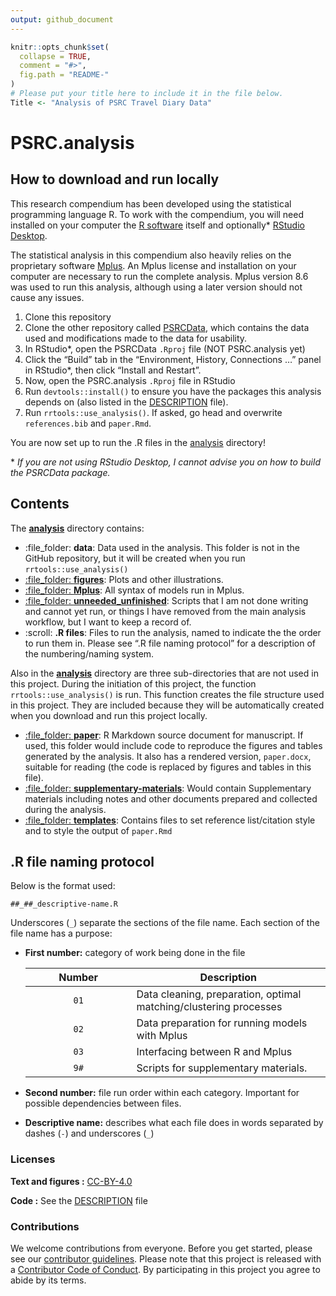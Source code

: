 ```yaml
---
output: github_document
---
```


<!-- README.md is generated from README.Rmd. Please edit that file -->

```r
knitr::opts_chunk$set(
  collapse = TRUE,
  comment = "#>",
  fig.path = "README-"
)
# Please put your title here to include it in the file below.
Title <- "Analysis of PSRC Travel Diary Data"
```

# PSRC.analysis

## How to download and run locally

This research compendium has been developed using the statistical programming
language R. To work with the compendium, you will need
installed on your computer the [R software](https://cloud.r-project.org/)
itself and optionally* [RStudio Desktop](https://rstudio.com/products/rstudio/download/). 

The statistical analysis in this compendium also heavily relies on the proprietary software [Mplus](https://www.statmodel.com/). An Mplus license and installation on your computer are necessary to run the complete analysis. Mplus version 8.6 was used to run this analysis, although using a later version should not cause any issues.

(@) Clone this repository
(@) Clone the other repository called [PSRCData](https://github.com/e-mcbride/PSRCData), which contains the data used and modifications made to the data for usability.
(@) In RStudio*, open the PSRCData `.Rproj` file (NOT PSRC.analysis yet)
(@) Click the "Build" tab in the "Environment, History, Connections ..." panel in RStudio*, then click "Install and Restart". 
(@) Now, open the PSRC.analysis `.Rproj` file in RStudio
(@) Run `devtools::install()` to ensure you have the packages this analysis depends on (also listed in the
[DESCRIPTION](/DESCRIPTION) file).
(@) Run `rrtools::use_analysis()`. If asked, go head and overwrite `references.bib` and `paper.Rmd`. 

You are now set up to run the .R files in the [analysis](/analysis) directory!

\* *If you are not using RStudio Desktop, I cannot advise you on how to build the PSRCData package.*

## Contents

The [**analysis**](/analysis) directory contains:

  - :file\_folder: **data**: Data used in the analysis. This folder is not in the GitHub repository, but it will be created when you run `rrtools::use_analysis()`
  - [:file\_folder: **figures**](/analysis/figures): Plots and other
    illustrations.
  - [:file\_folder: **Mplus**](/analysis/Mplus): All syntax of models run in Mplus.
  - [:file\_folder: **unneeded_unfinished**](/analysis/unneeded_unfinished): Scripts that I am not done writing and cannot yet run, or things I have removed from the main analysis workflow, but I want to keep a record of.
  - :scroll: **.R files**: Files to run the analysis, named to indicate the the order to run them in. Please see ".R file naming protocol" for a description of the numbering/naming system.


Also in the [**analysis**](/analysis) directory are three sub-directories that are not used in this project. During the initiation of this project, the function `rrtools::use_analysis()` is run. This function creates the file structure used in this project. They are included because they will be automatically created when you download and run this project locally.
  
  - [:file\_folder: **paper**](/analysis/paper): R Markdown source document
    for manuscript. If used, this folder would include code to reproduce the figures and tables generated by the analysis. It also has a rendered version, `paper.docx`, suitable for reading (the code is replaced by figures
    and tables in this file). 
  - [:file\_folder: **supplementary-materials**](/analysis/supplementary-materials): Would contain Supplementary materials including notes and other documents prepared and collected during the analysis.
  - [:file\_folder: **templates**](/analysis/templates): Contains files to set reference list/citation style and to style the output of `paper.Rmd`


## .R file naming protocol

Below is the format used:

```
##_##_descriptive-name.R
```

Underscores (`_`) separate the sections of the file name. Each section of the file name has a purpose:

* **First number:** category of work being done in the file

  Number | Description
  :----: | -----------
   `01`  | Data cleaning, preparation, optimal matching/clustering processes
   `02`  | Data preparation for running models with Mplus
   `03`  | Interfacing between R and Mplus
   `9#`  | Scripts for supplementary materials.
   
* **Second number:** file run order within each category. Important for possible dependencies between files.
* **Descriptive name:** describes what each file does in words separated by dashes (`-`) and underscores (`_`)


### Licenses

**Text and figures :**  [CC-BY-4.0](http://creativecommons.org/licenses/by/4.0/)

**Code :** See the [DESCRIPTION](DESCRIPTION) file


### Contributions

We welcome contributions from everyone. Before you get started, please see our [contributor guidelines](CONTRIBUTING.md). Please note that this project is released with a [Contributor Code of Conduct](CONDUCT.md). By participating in this project you agree to abide by its terms.

